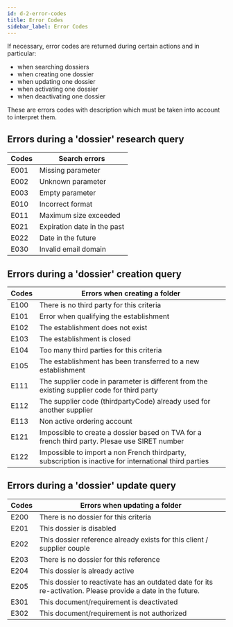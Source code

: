 ```yaml
---
id: d-2-error-codes
title: Error Codes
sidebar_label: Error Codes
---
```


If necessary, error codes are returned during certain actions and in particular:

- when searching dossiers
- when creating one dossier
- when updating one dossier
- when activating one dossier
- when deactivating one dossier

These are errors codes with description which must be taken into account to interpret them.


## Errors during a 'dossier' research query

Codes| Search errors
-----|---------------------------------
E001 | Missing parameter
E002 | Unknown parameter
E003 | Empty parameter
E010 | Incorrect format
E011 | Maximum size exceeded
E021 | Expiration date in the past
E022 | Date in the future
E030 | Invalid email domain

## Errors during a 'dossier' creation query

Codes | Errors when creating a folder
-----|----------------------------------
E100 | There is no third party for this criteria
E101 | Error when qualifying the establishment
E102 | The establishment does not exist
E103 | The establishment is closed
E104 | Too many third parties for this criteria
E105 | The establishment has been transferred to a new establishment
E111 | The supplier code in parameter is different from the existing supplier code for third party
E112 | The supplier code (thirdpartyCode) already used for another supplier
E113 | Non active ordering account
E121 | Impossible to create a dossier based on TVA for a french third party. Plesae use SIRET number
E122 | Impossible to import a non French thirdparty, subscription is inactive for international third parties

## Errors during a 'dossier' update query

Codes | Errors when updating a folder
-----|---------------------------------
E200 | There is no dossier for this criteria
E201 | This dossier is disabled
E202 | This dossier reference already exists for this client / supplier couple
E203 | There is no dossier for this reference
E204 | This dossier is already active
E205 | This dossier to reactivate has an outdated date for its re-activation. Please provide a date in the future.
E301 | This document/requirement is deactivated
E302 | This document/requirement is not authorized
